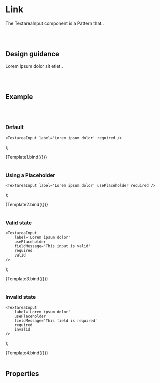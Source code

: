 

<Meta title='Components/Patterns/Textarea Input' />

# Link

The TextareaInput component is a Pattern that..

<br />
<br />

## Design guidance

Lorem ipsum dolor sit etiet..

<br />
<br />

## Example

<br />
<br />

### Default

	<TextareaInput label='Lorem ipsum dolor' required />
);

<Canvas>
	<Story name='Default'>{Template1.bind({})}</Story>
</Canvas>

<br />
<br />

### Using a Placeholder

	<TextareaInput label='Lorem ipsum dolor' usePlaceholder required />
);

<Canvas>
	<Story name='Placeholder'>{Template2.bind({})}</Story>
</Canvas>

<br />
<br />

### Valid state

	<TextareaInput
		label='Lorem ipsum dolor'
		usePlaceholder
		fieldMessage='This input is valid'
		required
		valid
	/>
);

<Canvas>
	<Story name='Valid'>{Template3.bind({})}</Story>
</Canvas>

<br />
<br />

### Invalid state

	<TextareaInput
		label='Lorem ipsum dolor'
		usePlaceholder
		fieldMessage='This field is required'
		required
		invalid
	/>
);

<Canvas>
	<Story name='Invalid'>{Template4.bind({})}</Story>
</Canvas>

<br />
<br />

## Properties

<Props story='Default' />

<br />
<br />
